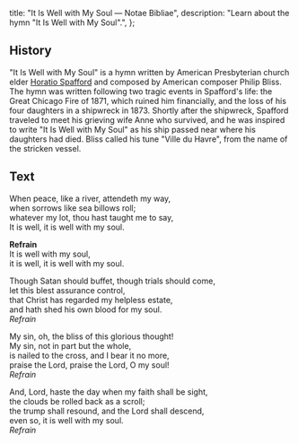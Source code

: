   title: "It Is Well with My Soul — Notae Bibliae",
  description: "Learn about the hymn \"It Is Well with My Soul\".",
};

<Initial text="It Is Well with My Soul" />

## History

"It Is Well with My Soul" is a hymn written by American Presbyterian church elder [Horatio Spafford](/liturgy/music/composers/horatio-spafford) and composed by American composer Philip Bliss. The hymn was written following two tragic events in Spafford's life: the Great Chicago Fire of 1871, which ruined him financially, and the loss of his four daughters in a shipwreck in 1873. Shortly after the shipwreck, Spafford traveled to meet his grieving wife Anne who survived, and he was inspired to write "It Is Well with My Soul" as his ship passed near where his daughters had died. Bliss called his tune "Ville du Havre", from the name of the stricken vessel.

## Text

When peace, like a river, attendeth my way,<br/>
when sorrows like sea billows roll;<br/>
whatever my lot, thou hast taught me to say,<br/>
It is well, it is well with my soul.

**Refrain**<br/>
It is well with my soul,<br/>
it is well, it is well with my soul.

Though Satan should buffet, though trials should come,<br/>
let this blest assurance control,<br/>
that Christ has regarded my helpless estate,<br/>
and hath shed his own blood for my soul.<br/>
*Refrain*

My sin, oh, the bliss of this glorious thought!<br/>
My sin, not in part but the whole,<br/>
is nailed to the cross, and I bear it no more,<br/>
praise the Lord, praise the Lord, O my soul!<br/>
*Refrain*

And, Lord, haste the day when my faith shall be sight,<br/>
the clouds be rolled back as a scroll;<br/>
the trump shall resound, and the Lord shall descend,<br/>
even so, it is well with my soul.<br/>
*Refrain*

